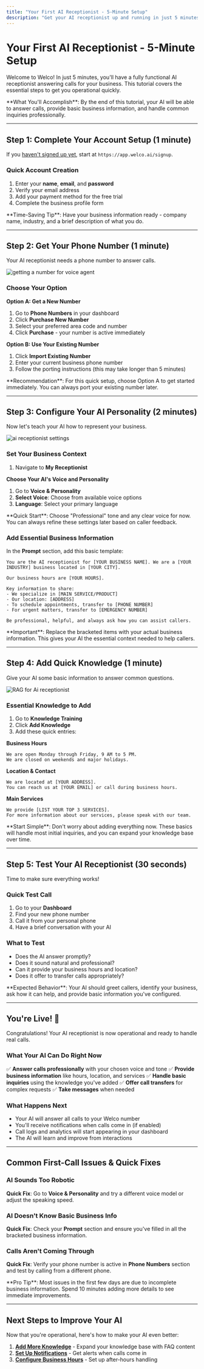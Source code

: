 ```yaml
---
title: "Your First AI Receptionist - 5-Minute Setup"
description: "Get your AI receptionist up and running in just 5 minutes. This quick tutorial takes you from signup to receiving your first call with step-by-step instructions."
---
```


# Your First AI Receptionist - 5-Minute Setup

Welcome to Welco! In just 5 minutes, you'll have a fully functional AI receptionist answering calls for your business. This tutorial covers the essential steps to get you operational quickly.

<Info>
  **What You'll Accomplish**: By the end of this tutorial, your AI will be able to answer calls, provide basic business information, and handle common inquiries professionally.
</Info>

---

## Step 1: Complete Your Account Setup (1 minute)

If you [haven't signed up yet](https://docs.welco.ai/getting-started/how-to-register), start at `https://app.welco.ai/signup`.

### Quick Account Creation

1. Enter your **name**, **email**, and **password**
2. Verify your email address
3. Add your payment method for the free trial
4. Complete the business profile form

<Tip>
  **Time-Saving Tip**: Have your business information ready - company name, industry, and a brief description of what you do.
</Tip>

---

## Step 2: Get Your Phone Number (1 minute)

Your AI receptionist needs a phone number to answer calls.

![getting a number for voice agent](/images/getyournumber.png)

### Choose Your Option

**Option A: Get a New Number**

1. Go to **Phone Numbers** in your dashboard
2. Click **Purchase New Number**
3. Select your preferred area code and number
4. Click **Purchase** - your number is active immediately

**Option B: Use Your Existing Number**

1. Click **Import Existing Number**
2. Enter your current business phone number
3. Follow the porting instructions (this may take longer than 5 minutes)

<Info>
  **Recommendation**: For this quick setup, choose Option A to get started immediately. You can always port your existing number later.
</Info>

---

## Step 3: Configure Your AI Personality (2 minutes)

Now let's teach your AI how to represent your business.

![ai receptionist settings](/images/my-receptionist.png)

### Set Your Business Context

1. Navigate to **My Receptionist**

**Choose Your AI's Voice and Personality**

1. Go to **Voice & Personality**
2. **Select Voice**: Choose from available voice options
3. **Language**: Select your primary language

<Tip>
  **Quick Start**: Choose "Professional" tone and any clear voice for now. You can always refine these settings later based on caller feedback.
</Tip>

### Add Essential Business Information

In the **Prompt** section, add this basic template:

```
You are the AI receptionist for [YOUR BUSINESS NAME]. We are a [YOUR INDUSTRY] business located in [YOUR CITY].

Our business hours are [YOUR HOURS].

Key information to share:
- We specialize in [MAIN SERVICE/PRODUCT]
- Our location: [ADDRESS]
- To schedule appointments, transfer to [PHONE NUMBER]
- For urgent matters, transfer to [EMERGENCY NUMBER]

Be professional, helpful, and always ask how you can assist callers.
```

<Info>
  **Important**: Replace the bracketed items with your actual business information. This gives your AI the essential context needed to help callers.
</Info>

---

## Step 4: Add Quick Knowledge (1 minute)

Give your AI some basic information to answer common questions.

![RAG for Ai receptionist](/images/knowledgetraining.png)

### Essential Knowledge to Add

1. Go to **Knowledge Training**
2. Click **Add Knowledge**
3. Add these quick entries:

**Business Hours**

```
We are open Monday through Friday, 9 AM to 5 PM.
We are closed on weekends and major holidays.
```

**Location & Contact**

```
We are located at [YOUR ADDRESS].
You can reach us at [YOUR EMAIL] or call during business hours.
```

**Main Services**

```
We provide [LIST YOUR TOP 3 SERVICES].
For more information about our services, please speak with our team.
```

<Tip>
  **Start Simple**: Don't worry about adding everything now. These basics will handle most initial inquiries, and you can expand your knowledge base over time.
</Tip>

---

## Step 5: Test Your AI Receptionist (30 seconds)

Time to make sure everything works!

### Quick Test Call

1. Go to your **Dashboard**
2. Find your new phone number
3. Call it from your personal phone
4. Have a brief conversation with your AI

### What to Test

- Does the AI answer promptly?
- Does it sound natural and professional?
- Can it provide your business hours and location?
- Does it offer to transfer calls appropriately?

<Info>
  **Expected Behavior**: Your AI should greet callers, identify your business, ask how it can help, and provide basic information you've configured.
</Info>

---

## You're Live! 🎉

Congratulations! Your AI receptionist is now operational and ready to handle real calls.

### What Your AI Can Do Right Now

✅ **Answer calls professionally** with your chosen voice and tone
✅ **Provide business information** like hours, location, and services
✅ **Handle basic inquiries** using the knowledge you've added
✅ **Offer call transfers** for complex requests
✅ **Take messages** when needed

### What Happens Next

- Your AI will answer all calls to your Welco number
- You'll receive notifications when calls come in (if enabled)
- Call logs and analytics will start appearing in your dashboard
- The AI will learn and improve from interactions

---

## Common First-Call Issues & Quick Fixes

### AI Sounds Too Robotic

**Quick Fix**: Go to **Voice & Personality** and try a different voice model or adjust the speaking speed.

### AI Doesn't Know Basic Business Info

**Quick Fix**: Check your **Prompt** section and ensure you've filled in all the bracketed business information.

### Calls Aren't Coming Through

**Quick Fix**: Verify your phone number is active in **Phone Numbers** section and test by calling from a different phone.

<Tip>
  **Pro Tip**: Most issues in the first few days are due to incomplete business information. Spend 10 minutes adding more details to see immediate improvements.
</Tip>

---

## Next Steps to Improve Your AI

Now that you're operational, here's how to make your AI even better:

1. [**Add More Knowledge**](link-to-knowledge-base) - Expand your knowledge base with FAQ content
2. [**Set Up Notifications**](link-to-notifications) - Get alerts when calls come in
3. [**Configure Business Hours**](link-to-business-hours) - Set up after-hours handling